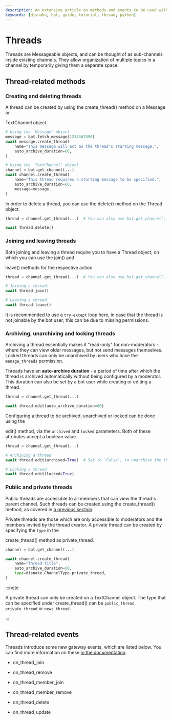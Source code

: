 ```yaml
---
description: An extensive article on methods and events to be used with Discord Threads.
keywords: [disnake, bot, guide, tutorial, thread, python]
---
```


# Threads

Threads are <DocsLink reference="disnake.abc.Messageable">Messageable</DocsLink> objects, and can be thought of as
sub-channels inside existing channels. They allow organization of multiple topics in a channel by temporarily giving
them a separate space.

## Thread-related methods

### Creating and deleting threads

A thread can be created by using the <DocsLink reference="disnake.TextChannel.create_thread">create_thread()</DocsLink>
method on a <DocsLink reference="disnake.Message">Message</DocsLink> or

<DocsLink reference="disnake.TextChannel">TextChannel</DocsLink> object.

```python title="threads.py"
# Using the 'Message' object
message = bot.fetch_message(1234567890)
await message.create_thread(
    name="This message will act as the thread's starting message.",
    auto_archive_duration=60,
)

# Using the 'TextChannel' object
channel = bot.get_channel(...)
await channel.create_thread(
    name="This thread requires a starting message to be specified.",
    auto_archive_duration=60,
    message=message,
)
```

In order to delete a thread, you can use the <DocsLink reference="disnake.Thread.delete">delete()</DocsLink> method on
the <DocsLink reference="disnake.Thread">Thread</DocsLink> object.

```python title="threads.py"
thread = channel.get_thread(...)  # You can also use bot.get_channel(...)

await thread.delete()
```

### Joining and leaving threads

Both joining and leaving a thread require you to have a <DocsLink reference="disnake.Thread">Thread</DocsLink> object,
on which you can use the <DocsLink reference="disnake.Thread.join">join()</DocsLink> and

<DocsLink reference="disnake.Thread.leave">leave()</DocsLink> methods for the respective action.

```python title="threads.py"
thread = channel.get_thread(...)  # You can also use bot.get_channel(...)

# Joining a thread.
await thread.join()

# Leaving a thread.
await thread.leave()
```

It is recommended to use a `try-except` loop here, in case that the thread is not joinable by the bot user; this can be
due to missing permissions.

### Archiving, unarchiving and locking threads

Archiving a thread essentially makes it "read-only" for non-moderators - where they can view older messages, but not
send messages themselves. Locked threads can only be unarchived by users who have the `manage_threads` permission.

Threads have an **auto-archive duration** - a period of time after which the thread is archived automatically without
being configured by a moderator. This duration can also be set by a bot user while creating or editing a thread.

```python title="threads.py"
thread = channel.get_thread(...)

await thread.edit(auto_archive_duration=60)
```

Configuring a thread to be archived, unarchived or locked can be done using the

<DocsLink reference="disnake.Thread.edit">edit()</DocsLink> method, via the `archived` and `locked` parameters. Both of
these attributes accept a boolean value.

```python title="threads.py"
thread = channel.get_thread(...)

# Archiving a thread
await thread.edit(archived=True)  # Set to 'False', to unarchive the thread

# Locking a thread
await thread.edit(locked=True)
```

### Public and private threads

Public threads are accessible to all members that can view the thread's parent channel. Such threads can be created
using the <DocsLink reference="disnake.TextChannel.create_thread">create_thread()</DocsLink> method, as covered in
[a previous section](#creating-and-deleting-threads).

Private threads are those which are only accessible to moderators and the members invited by the thread creator. A
private thread can be created by specifying the `type` in the

<DocsLink reference="disnake.TextChannel">create_thread()</DocsLink> method as
<DocsLink reference="disnake.ChannelType.private_thread">private_thread</DocsLink>.

```python title="threads.py" {6}
channel = bot.get_channel(...)

await channel.create_thread(
    name="Thread Title",
    auto_archive_duration=60,
    type=disnake.ChannelType.private_thread,
)
```

:::note

A private thread can only be created on a <DocsLink reference="disnake.TextChannel">TextChannel</DocsLink> object. The
type that can be specified under <DocsLink reference="disnake.TextChannel.create_thread">create_thread()</DocsLink> can
be `public_thread`, `private_thread` or `news_thread`.

:::

## Thread-related events

Threads introduce some new gateway events, which are listed below. You can find more information on these
[in the documentation](https://docs.disnake.dev/en/latest/api.html#disnake.on_thread_join).

-   <DocsLink reference="disnake.on_thread_join">on_thread_join</DocsLink>

-   <DocsLink reference="disnake.on_thread_remove">on_thread_remove</DocsLink>

-   <DocsLink reference="disnake.on_thread_member_join">on_thread_member_join</DocsLink>

-   <DocsLink reference="disnake.on_thread_member_remove">on_thread_member_remove</DocsLink>

-   <DocsLink reference="disnake.on_thread_delete">on_thread_delete</DocsLink>

-   <DocsLink reference="disnake.on_thread_update">on_thread_update</DocsLink>
